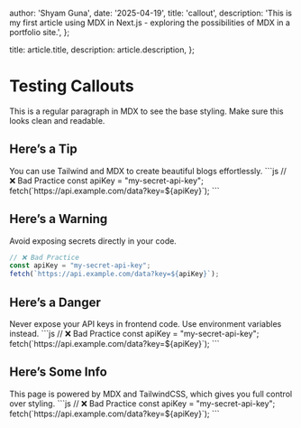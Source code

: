 



  author: 'Shyam Guna',
  date: '2025-04-19',
  title: 'callout',
  description: 'This is my first article using MDX in Next.js - exploring the possibilities of MDX in a portfolio site.',
};

  title: article.title,
  description: article.description,
};




# Testing Callouts

This is a regular paragraph in MDX to see the base styling. Make sure this looks clean and readable.

## Here’s a Tip

<Callout type="tip" title="Did you know?">
  You can use Tailwind and MDX to create beautiful blogs effortlessly.
   ```js
  // ❌ Bad Practice
  const apiKey = "my-secret-api-key";
  fetch(`https://api.example.com/data?key=${apiKey}`);
  ```
</Callout>

## Here’s a Warning

<Callout type="warning" title="Be Careful">
   Avoid exposing secrets directly in your code.

  ```js
  // ❌ Bad Practice
  const apiKey = "my-secret-api-key";
  fetch(`https://api.example.com/data?key=${apiKey}`);
  ```
</Callout>

## Here’s a Danger

<Callout type="danger" title="Don't do this">
  Never expose your API keys in frontend code. Use environment variables instead.
   ```js
  // ❌ Bad Practice
  const apiKey = "my-secret-api-key";
  fetch(`https://api.example.com/data?key=${apiKey}`);
  ```
</Callout>

## Here’s Some Info

<Callout type="info" title="Heads up!">
  This page is powered by MDX and TailwindCSS, which gives you full control over styling.
   ```js
  // ❌ Bad Practice
  const apiKey = "my-secret-api-key";
  fetch(`https://api.example.com/data?key=${apiKey}`);
  ```
</Callout>